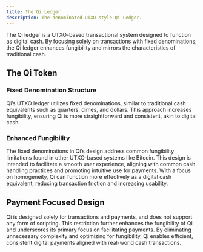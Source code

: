 ```yaml
---
title: The Qi Ledger
description: The denominated UTXO style Qi Ledger.
---
```


The Qi ledger is a UTXO-based transactional system designed to function as digital cash. By focusing solely on transactions with fixed denominations, the Qi ledger enhances fungibility and mirrors the characteristics of traditional cash.

## The Qi Token

### Fixed Denomination Structure

Qi’s UTXO ledger utilizes fixed denominations, similar to traditional cash equivalents such as quarters, dimes, and dollars. This approach increases fungibility, ensuring Qi is more straightforward and consistent, akin to digital cash.

### Enhanced Fungibility

The fixed denominations in Qi’s design address common fungibility limitations found in other UTXO-based systems like Bitcoin. This design is intended to facilitate a smooth user experience, aligning with common cash handling practices and promoting intuitive use for payments. With a focus on homogeneity, Qi can function more effectively as a digital cash equivalent, reducing transaction friction and increasing usability.

## Payment Focused Design

Qi is designed solely for transactions and payments, and does not support any form of scripting. This restriction further enhances the fungibility of Qi and underscores its primary focus on facilitating payments. By eliminating unnecessary complexity and optimizing for fungibility, Qi enables efficient, consistent digital payments aligned with real-world cash transactions.
